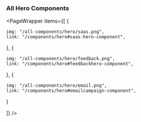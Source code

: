 
### All Hero Components

<PageWrapper
  items={[
    {
  
    img: "/all-components/hero/saas.png",
    link: "/components/hero#saas-hero-component",
  },
  {
    
    img: "/all-components/hero/feedback.png",
    link: "/components/hero#feedbackhero-component",
  },
  {

    img: "/all-components/hero/email.png",
    link: "/components/hero#emailcampaign-component",
  }
  
  ]}
/>
